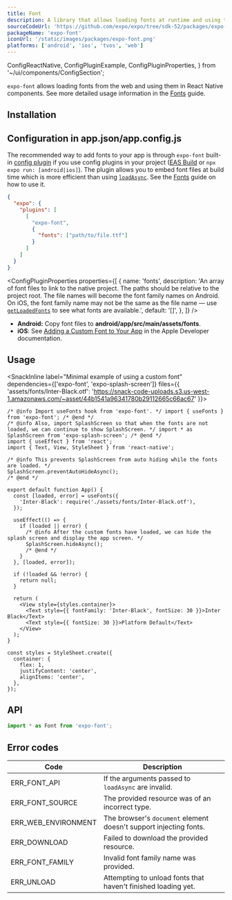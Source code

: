 ```yaml
---
title: Font
description: A library that allows loading fonts at runtime and using them in React Native components.
sourceCodeUrl: 'https://github.com/expo/expo/tree/sdk-52/packages/expo-font'
packageName: 'expo-font'
iconUrl: '/static/images/packages/expo-font.png'
platforms: ['android', 'ios', 'tvos', 'web']
---
```


  ConfigReactNative,
  ConfigPluginExample,
  ConfigPluginProperties,
} from '~/ui/components/ConfigSection';

`expo-font` allows loading fonts from the web and using them in React Native components. See more detailed usage information in the [Fonts](/develop/user-interface/fonts/) guide.

## Installation

<APIInstallSection />

## Configuration in app.json/app.config.js

The recommended way to add fonts to your app is through `expo-font` built-in [config plugin](/config_plugins/introduction) if you use config plugins in your project ([EAS Build](/build/introduction) or `npx expo run: [android|ios]`). The plugin allows you to embed font files at build time which is more efficient than using [`loadAsync`](#loadasyncfontfamilyorfontmap-source). See the [Fonts](/develop/user-interface/fonts/#with-expo-font-config-plugin) guide on how to use it.

<ConfigPluginExample>

```json app.json
{
  "expo": {
    "plugins": [
      [
        "expo-font",
        {
          "fonts": ["path/to/file.ttf"]
        }
      ]
    ]
  }
}
```

</ConfigPluginExample>

<ConfigPluginProperties
  properties={[
    {
      name: 'fonts',
      description:
        'An array of font files to link to the native project. The paths should be relative to the project root. The file names will become the font family names on Android. On iOS, the font family name may not be the same as the file name &mdash; use [`getLoadedFonts`](#getloadedfonts) to see what fonts are available.',
      default: '[]',
    },
  ]}
/>

<ConfigReactNative>

- **Android:** Copy font files to **android/app/src/main/assets/fonts**.
- **iOS**: See [Adding a Custom Font to Your App](https://developer.apple.com/documentation/uikit/text_display_and_fonts/adding_a_custom_font_to_your_app) in the Apple Developer documentation.

</ConfigReactNative>

## Usage

<SnackInline label="Minimal example of using a custom font" dependencies={['expo-font', 'expo-splash-screen']} files={{ 'assets/fonts/Inter-Black.otf': 'https://snack-code-uploads.s3.us-west-1.amazonaws.com/~asset/44b1541a96341780b29112665c66ac67' }}>

```tsx
/* @info Import useFonts hook from 'expo-font'. */ import { useFonts } from 'expo-font'; /* @end */
/* @info Also, import SplashScreen so that when the fonts are not loaded, we can continue to show SplashScreen. */ import * as SplashScreen from 'expo-splash-screen'; /* @end */
import { useEffect } from 'react';
import { Text, View, StyleSheet } from 'react-native';

/* @info This prevents SplashScreen from auto hiding while the fonts are loaded. */
SplashScreen.preventAutoHideAsync();
/* @end */

export default function App() {
  const [loaded, error] = useFonts({
    'Inter-Black': require('./assets/fonts/Inter-Black.otf'),
  });

  useEffect(() => {
    if (loaded || error) {
      /* @info After the custom fonts have loaded, we can hide the splash screen and display the app screen. */
      SplashScreen.hideAsync();
      /* @end */
    }
  }, [loaded, error]);

  if (!loaded && !error) {
    return null;
  }

  return (
    <View style={styles.container}>
      <Text style={{ fontFamily: 'Inter-Black', fontSize: 30 }}>Inter Black</Text>
      <Text style={{ fontSize: 30 }}>Platform Default</Text>
    </View>
  );
}

const styles = StyleSheet.create({
  container: {
    flex: 1,
    justifyContent: 'center',
    alignItems: 'center',
  },
});
```

</SnackInline>

## API

```js
import * as Font from 'expo-font';
```

<APISection packageName="expo-font" />

## Error codes

| Code                | Description                                                       |
| ------------------- | ----------------------------------------------------------------- |
| ERR_FONT_API        | If the arguments passed to `loadAsync` are invalid.               |
| ERR_FONT_SOURCE     | The provided resource was of an incorrect type.                   |
| ERR_WEB_ENVIRONMENT | The browser's `document` element doesn't support injecting fonts. |
| ERR_DOWNLOAD        | Failed to download the provided resource.                         |
| ERR_FONT_FAMILY     | Invalid font family name was provided.                            |
| ERR_UNLOAD          | Attempting to unload fonts that haven't finished loading yet.     |
